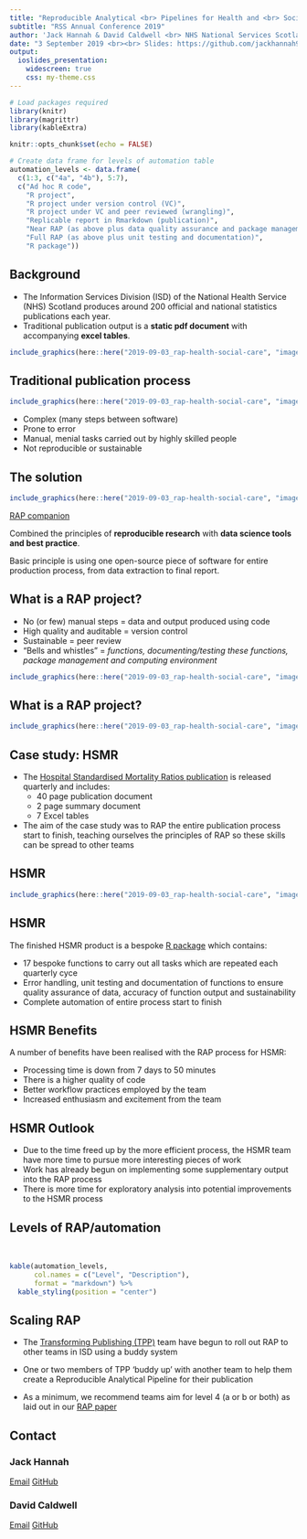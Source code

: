 ```yaml
---
title: "Reproducible Analytical <br> Pipelines for Health and <br> Social Care Publications"
subtitle: "RSS Annual Conference 2019"
author: 'Jack Hannah & David Caldwell <br> NHS National Services Scotland <br>'
date: "3 September 2019 <br><br> Slides: https://github.com/jackhannah95/presentations/tree/main/2019-09-03_rap-health-social-care"
output:
  ioslides_presentation:
    widescreen: true
    css: my-theme.css
---
```


```r
# Load packages required
library(knitr)
library(magrittr)
library(kableExtra)

knitr::opts_chunk$set(echo = FALSE)

# Create data frame for levels of automation table
automation_levels <- data.frame(
  c(1:3, c("4a", "4b"), 5:7),
  c("Ad hoc R code",
    "R project",
    "R project under version control (VC)",
    "R project under VC and peer reviewed (wrangling)",
    "Replicable report in Rmarkdown (publication)",
    "Near RAP (as above plus data quality assurance and package management)",
    "Full RAP (as above plus unit testing and documentation)",
    "R package"))
```


## Background

- The Information Services Division (ISD) of the National Health Service (NHS) Scotland produces around 200 official and national statistics publications each year.
- Traditional publication output is a **static pdf document** with accompanying **excel tables**.

```r
include_graphics(here::here("2019-09-03_rap-health-social-care", "images", "pdf_report.png"))
```


## Traditional publication process

```r
include_graphics(here::here("2019-09-03_rap-health-social-care", "images", "traditional_process.png"))
```

- Complex (many steps between software)
- Prone to error
- Manual, menial tasks carried out by highly skilled people
- Not reproducible or sustainable


## The solution

```r
include_graphics(here::here("2019-09-03_rap-health-social-care", "images", "rap_matts.png"))
```

[RAP companion](https://ukgovdatascience.github.io/rap_companion/)

Combined the principles of **reproducible research** with **data science tools and best practice**.

Basic principle is using one open-source piece of software for entire production process, from data extraction to final report.


## What is a RAP project?

- No (or few) manual steps = data and output produced using code
- High quality and auditable = version control
- Sustainable = peer review
- "Bells and whistles" = _functions, documenting/testing these functions, package management and computing environment_

```r
include_graphics(here::here("2019-09-03_rap-health-social-care", "images", "rap.jpg"))
```


## What is a RAP project?

```r
include_graphics(here::here("2019-09-03_rap-health-social-care", "images", "new_process.png"))
```


## Case study: HSMR

- The [Hospital Standardised Mortality Ratios publication](https://www.isdscotland.org/Health-Topics/Quality-Indicators/HSMR/) is released quarterly and includes:
    - 40 page publication document
    - 2 page summary document
    - 7 Excel tables
    
- The aim of the case study was to RAP the entire publication process start to finish, teaching ourselves the principles of RAP so these skills can be spread to other teams


## HSMR

```r
include_graphics(here::here("2019-09-03_rap-health-social-care", "images", "hsmr_repo.png"))
```


## HSMR

The finished HSMR product is a bespoke [R package](https://github.com/NHS-NSS-transforming-publications/hsmr) which contains:

- 17 bespoke functions to carry out all tasks which are repeated each quarterly cyce
- Error handling, unit testing and documentation of functions to ensure quality assurance of data, accuracy of function output and sustainability
- Complete automation of entire process start to finish


## HSMR Benefits

A number of benefits have been realised with the RAP process for HSMR:

- Processing time is down from 7 days to 50 minutes
- There is a higher quality of code
- Better workflow practices employed by the team
- Increased enthusiasm and excitement from the team


## HSMR Outlook

- Due to the time freed up by the more efficient process, the HSMR team have more time to pursue more interesting pieces of work
- Work has already begun on implementing some supplementary output into the RAP process
- There is more time for exploratory analysis into potential improvements to the HSMR process


## Levels of RAP/automation {.smaller}

<br>
```r

kable(automation_levels,
      col.names = c("Level", "Description"),
      format = "markdown") %>%
  kable_styling(position = "center")
```


## Scaling RAP

- The [Transforming Publishing (TPP)](https://www.isdscotland.org/Products-and-Services/Transforming-Publishing-Programme/) team have begun to roll out RAP to other teams in ISD using a buddy system

- One or two members of TPP 'buddy up' with another team to help them create a Reproducible Analytical Pipeline for their publication

- As a minimum, we recommend teams aim for level 4 (a or b or both) as laid out in our [RAP paper](https://www.isdscotland.org/About-ISD/Methodologies/_docs/Reproducible_Analytical_Pipelines_paper_v1.4.pdf)


## Contact

### Jack Hannah

[Email](mailto:jack.hannah1@nhs.net)
[GitHub](https://github.com/jackhannah95)

### David Caldwell

[Email](mailto:david.caldwell1@nhs.net)
[GitHub](https://github.com/davidc92)
